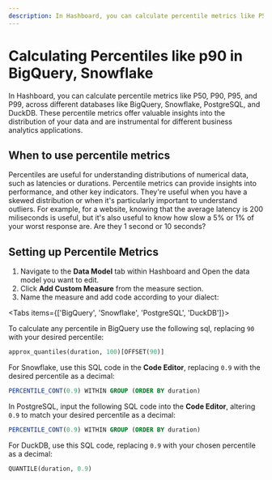 ```yaml
---
description: In Hashboard, you can calculate percentile metrics like P50, P90, P95, and P99, across different databases like BigQuery, Snowflake, PostgreSQL, and DuckDB. 
---
```



# Calculating Percentiles like p90 in BigQuery, Snowflake

In Hashboard, you can calculate percentile metrics like P50, P90, P95, and P99, across different databases like BigQuery, Snowflake, PostgreSQL, and DuckDB. These percentile metrics offer valuable insights into the distribution of your data and are instrumental for different business analytics applications.

## When to use percentile metrics

Percentiles are useful for understanding distributions of numerical data, such as latencies or durations. Percentile metrics can provide insights into performance, and other key indicators.  They're useful when you have a skewed distribution or when it's particularly important to understand outliers.  For example, for a website, knowing that the average latency is 200 miliseconds is useful, but it's also useful to know how slow a 5% or 1% of your worst response are.  Are they 1 second or 10 seconds?

## Setting up Percentile Metrics

1. Navigate to the **Data Model** tab within Hashboard and Open the data model you want to edit. 
2. Click **Add Custom Measure** from the measure section. 
3. Name the measure and add code according to your dialect:

<Tabs items={['BigQuery', 'Snowflake', 'PostgreSQL', 'DuckDB']}>
  <Tab>

To calculate any percentile in BigQuery use the following sql, replacing `90` with your desired percentile:
```sql
approx_quantiles(duration, 100)[OFFSET(90)]
```
  </Tab>
  <Tab>

For Snowflake, use this SQL code in the **Code Editor**, replacing `0.9` with the desired percentile as a decimal:
```sql
PERCENTILE_CONT(0.9) WITHIN GROUP (ORDER BY duration)
```

  </Tab>
  <Tab>

In PostgreSQL, input the following SQL code into the **Code Editor**, altering `0.9` to match your desired percentile as a decimal:
```sql
PERCENTILE_CONT(0.9) WITHIN GROUP (ORDER BY duration)
```

  </Tab>
  <Tab>

For DuckDB, use this SQL code, replacing `0.9` with your chosen percentile as a decimal:
```sql
QUANTILE(duration, 0.9)
```

  </Tab>
</Tabs>

